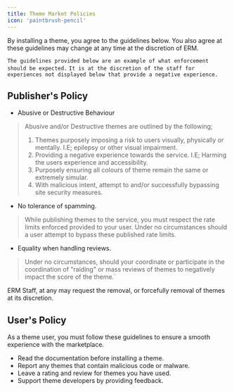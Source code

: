 ```yaml
---
title: Theme Market Policies
icon: 'paintbrush-pencil'
---
```

<Warning>By installing a theme, you agree to the guidelines below. You also agree at these guidelines may change at any time at the discretion of ERM.</Warning>

```The guidelines provided below are an example of what enforcement should be expected.```
```It is at the discretion of the staff for experiences not displayed below that provide a negative experience.```

## Publisher's Policy
- Abusive or Destructive Behaviour
> Abusive and/or Destructive themes are outlined by the following;
> 1. Themes purposely imposing a risk to users visually, physically or mentally. I.E; epilepsy or other visual impairment.
> 2. Providing a negative experience towards the service. I.E; Harming the users experience and accessibility.
> 3. Purposely ensuring all colours of theme remain the same or extremely simular.
> 4. With malicious intent, attempt to and/or successfully bypassing site security measures.
-  No tolerance of spamming.
> While publishing themes to the service, you must respect the rate limits enforced provided to your user. Under no circumstances should a user attempt to bypass these published rate limits.
- Equality when handling reviews.
> Under no circumstances, should your coordinate or participate in the coordination of "raiding" or mass reviews of themes to negatively impact the score of the theme.`

<Warning>
ERM Staff, at any may request the removal, or forcefully removal of themes at its discretion.
</Warning>

## User's Policy

As a theme user, you must follow these guidelines to ensure a smooth experience with the marketplace.

- Read the documentation before installing a theme.
- Report any themes that contain malicious code or malware.
- Leave a rating and review for themes you have used.
- Support theme developers by providing feedback.